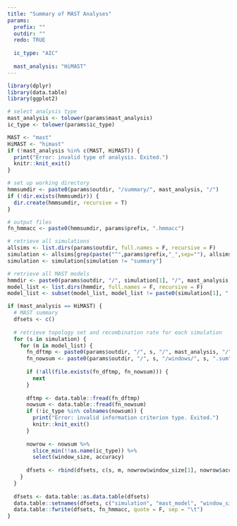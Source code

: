 ```yaml
---
title: "Summary of MAST Analyses"
params:
  prefix: ""
  outdir: ""
  redo: TRUE
  
  ic_type: "AIC"
  
  mast_analysis: "HiMAST"
---
```


```r
library(dplyr)
library(data.table)
library(ggplot2)

# select analysis type
mast_analysis <- tolower(params$mast_analysis)
ic_type <- tolower(params$ic_type)

MAST <- "mast"
HiMAST <- "himast"
if (!mast_analysis %in% c(MAST, HiMAST)) {
  print("Error: invalid type of analysis. Exited.")
  knitr::knit_exit()
}

# set up working directory
hmmsumdir <- paste0(params$outdir, "/summary/", mast_analysis, "/")
if (!dir.exists(hmmsumdir)) {
  dir.create(hmmsumdir, recursive = T)
}

# output files
fn_hmmacc <- paste0(hmmsumdir, params$prefix, ".hmmacc")
```

```r
# retrieve all simulations
allsims <- list.dirs(params$outdir, full.names = F, recursive = F)
simulation <- allsims[grep(paste("^",params$prefix,"_",sep=""), allsims)]
simulation <- simulation[simulation != "summary"]

# retrieve all MAST models 
hmmdir <- paste0(params$outdir, "/", simulation[1], "/", mast_analysis, "/")
model_list <- list.dirs(hmmdir, full.names = F, recursive = F)
model_list <- subset(model_list, model_list != paste0(simulation[1], ".mast.tops"))

if (mast_analysis == HiMAST) {
  # MAST summary
  dfsets <- c()
  
  # retrieve topology set and recombination rate for each simulation
  for (s in simulation) {
    for (m in model_list) {
      fn_dftmp <- paste0(params$outdir, "/", s, "/", mast_analysis, "/", m, "/summary/", s, ".mh.sum")
      fn_nowsum <- paste0(params$outdir, "/", s, "/windows/", s, ".sum")
      
      if (!all(file.exists(fn_dftmp, fn_nowsum))) {
        next
      }
      
      dftmp <- data.table::fread(fn_dftmp)
      nowsum <- data.table::fread(fn_nowsum)
      if (!ic_type %in% colnames(nowsum)) {
        print("Error: invalid information criterion type. Exited.")
        knitr::knit_exit()
      }
    
      nowrow <- nowsum %>%
        slice_min(!!as.name(ic_type)) %>%
        select(window_size, accuracy)
      
      dfsets <- rbind(dfsets, c(s, m, nowrow$window_size[1], nowrow$accuracy[1], dftmp$accuracy[1]))
    }
  }
  
  dfsets <- data.table::as.data.table(dfsets)
  data.table::setnames(dfsets, c("simulation", "mast_model", "window_size", "now", "hmm"))
  data.table::fwrite(dfsets, fn_hmmacc, quote = F, sep = "\t")
}
```
